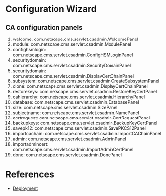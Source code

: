 = Configuration Wizard =

== CA configuration panels ==

# welcome: com.netscape.cms.servlet.csadmin.WelcomePanel
# module: com.netscape.cms.servlet.csadmin.ModulePanel
# confighsmlogin: com.netscape.cms.servlet.csadmin.ConfigHSMLoginPanel
# securitydomain: com.netscape.cms.servlet.csadmin.SecurityDomainPanel
# securitydomain: com.netscape.cms.servlet.csadmin.DisplayCertChainPanel
# subsystem: com.netscape.cms.servlet.csadmin.CreateSubsystemPanel
# clone: com.netscape.cms.servlet.csadmin.DisplayCertChainPanel
# restorekeys: com.netscape.cms.servlet.csadmin.RestoreKeyCertPanel
# cahierarchy: com.netscape.cms.servlet.csadmin.HierarchyPanel
# database: com.netscape.cms.servlet.csadmin.DatabasePanel
# size: com.netscape.cms.servlet.csadmin.SizePanel
# subjectname: com.netscape.cms.servlet.csadmin.NamePanel
# certrequest: com.netscape.cms.servlet.csadmin.CertRequestPanel
# backupkeys: com.netscape.cms.servlet.csadmin.BackupKeyCertPanel
# savepk12: com.netscape.cms.servlet.csadmin.SavePKCS12Panel
# importcachain: com.netscape.cms.servlet.csadmin.ImportCAChainPanel
# admin: com.netscape.cms.servlet.csadmin.AdminPanel
# importadmincert: com.netscape.cms.servlet.csadmin.ImportAdminCertPanel
# done: com.netscape.cms.servlet.csadmin.DonePanel

= References =

* [[Deployment]]